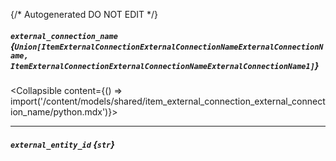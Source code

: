 {/* Autogenerated DO NOT EDIT  */}

##### `external_connection_name` *{`Union[ItemExternalConnectionExternalConnectionNameExternalConnectionName, ItemExternalConnectionExternalConnectionNameExternalConnectionName1]`}*
<Collapsible content={() => import('/content/models/shared/item_external_connection_external_connection_name/python.mdx')}>
</Collapsible>

---
##### `external_entity_id` *{`str`}*

